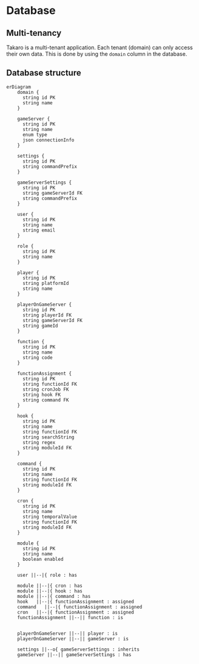 # Database

## Multi-tenancy

Takaro is a multi-tenant application. Each tenant (domain) can only access their own data. This is done by using the `domain` column in the database.

## Database structure

```mermaid
erDiagram
    domain {
      string id PK
      string name
    }

    gameServer {
      string id PK
      string name
      enum type
      json connectionInfo
    }

    settings {
      string id PK
      string commandPrefix
    }

    gameServerSettings {
      string id PK
      string gameServerId FK
      string commandPrefix
    }

    user {
      string id PK
      string name
      string email
    }

    role {
      string id PK
      string name
    }

    player {
      string id PK
      string platformId
      string name
    }

    playerOnGameServer {
      string id PK
      string playerId FK
      string gameServerId FK
      string gameId
    }

    function {
      string id PK
      string name
      string code
    }

    functionAssignment {
      string id PK
      string functionId FK
      string cronJob FK
      string hook FK
      string command FK
    }

    hook {
      string id PK
      string name
      string functionId FK
      string searchString
      string regex
      string moduleId FK
    }

    command {
      string id PK
      string name
      string functionId FK
      string moduleId FK
    }

    cron {
      string id PK
      string name
      string temporalValue
      string functionId FK
      string moduleId FK
    }

    module {
      string id PK
      string name
      boolean enabled
    }

    user ||--|{ role : has

    module ||--|{ cron : has
    module ||--|{ hook : has
    module ||--|{ command : has
    hook   ||--|{ functionAssignment : assigned
    command   ||--|{ functionAssignment : assigned
    cron   ||--|{ functionAssignment : assigned
    functionAssignment ||--|| function : is


    playerOnGameServer ||--|| player : is
    playerOnGameServer ||--|| gameServer : is

    settings ||--o{ gameServerSettings : inherits
    gameServer ||--|| gameServerSettings : has
```
